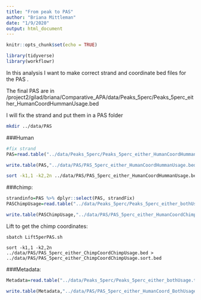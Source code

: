 ```yaml
---
title: "From peak to PAS"
author: "Briana Mittleman"
date: "1/9/2020"
output: html_document
---
```


```r
knitr::opts_chunk$set(echo = TRUE)
```

```r
library(tidyverse)
library(workflowr)
```

In this analysis I want to make correct strand and coordinate bed files for the PAS .  

The final PAS are in /project2/gilad/briana/Comparative_APA/data/Peaks_5perc/Peaks_5perc_either_HumanCoordHummanUsage.bed 

I will fix the strand and put them in a PAS folder  

```bash
mkdir ../data/PAS
```

###Human

```r
#fix strand
PAS=read.table("../data/Peaks_5perc/Peaks_5perc_either_HumanCoordHummanUsage.bed", header=T,stringsAsFactors = F) %>% mutate(strandFix=ifelse(strand =="+","-","+")) %>% dplyr::select(-strand)

write.table(PAS,"../data/PAS/PAS_5perc_either_HumanCoordHummanUsage.bed",col.names = F, row.names = F, quote = F, sep="\t")
```

```bash
sort -k1,1 -k2,2n ../data/PAS/PAS_5perc_either_HumanCoordHummanUsage.bed > ../data/PAS/PAS_5perc_either_HumanCoordHummanUsage.sort.bed
```

###chimp:

```r
strandinfo=PAS %>% dplyr::select(PAS, strandFix)
PASChimpUsage=read.table("../data/Peaks_5perc/Peaks_5perc_either_bothUsage.txt",header=T,stringsAsFactors = F) %>% inner_join(strandinfo, by="PAS") %>% dplyr::select(chr,start,end, PAS,Chimp, strandFix)

write.table(PASChimpUsage,"../data/PAS/PAS_5perc_either_HumanCoordChimpUsage.bed",col.names = F, row.names = F, quote = F, sep="\t")
```

Lift to get the chimp coordinates:  
```bashe
sbatch Lift5perPAS.sh

sort -k1,1 -k2,2n  ../data/PAS/PAS_5perc_either_ChimpCoordChimpUsage.bed > ../data/PAS/PAS_5perc_either_ChimpCoordChimpUsage.sort.bed
```



###Metadata:

```r
Metadata=read.table("../data/Peaks_5perc/Peaks_5perc_either_bothUsage.txt",header=T,stringsAsFactors = F)  %>% inner_join(strandinfo, by="PAS")

write.table(Metadata,"../data/PAS/PAS_5perc_either_HumanCoord_BothUsage_meta.txt",col.names = T, row.names = F, quote = F, sep="\t")
```

